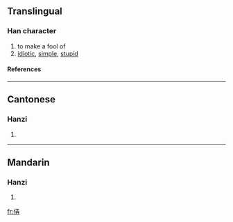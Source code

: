 ==Translingual==
===Han character===
{{Han char|rn=9|rad=人|as=07|sn=9|four=|canj=人一土廿 (OMGT)}}
# to make a fool of
# [[idiotic]], [[simple]], [[stupid]]
====References====
{{Han ref|kx=0105.060|hdz=10156.100|uh=345D|ud=13405}}

----
==Cantonese==
===Hanzi===
{{yue-hanzi|jyut=|y=lung6}}
# {{defn|Cantonese}}

----
==Mandarin==
===Hanzi===
{{cmn-hanzi|pin=[[lòng]] (long4)|wg=lung<sup>4</sup>}}
# {{defn|Mandarin}}

[[fr:㑝]]